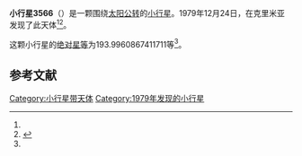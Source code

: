 {{Infobox planet
| bgcolour = #FFFFC0
| name = 3566 Levitan
| symbol = 
| image = 
| caption = 
| discovery = yes
| discovery_ref = 
| discoverer = {{link-en|柳德米拉·瓦斯列娜·朱然勒娃|Lyudmila Vasilyevna Zhuravleva}}
| discovery_site = [[克里米亚|克里米亚]] 
| discovered = 1979年12月24日
| designations = yes
| mp_name = 
| named_after = 
| alt_names = 1979 YA9/ 1951 CO1 / 1962 CO / 1964 WM / 1973 GF1 / 1975 XT1 / 1978 PX1 / 1978 QD1 / 1980 BM6 / 1980 BO / 1980 CP / 1984 HQ2 / 1986 WT1
| mp_category = [[主带小行星|主带小行星]]
| orbit_ref = <ref name="a">[http://ssd.jpl.nasa.gov/sbdb.cgi?sstr=3566 3566 Levitan] {{Wayback|url=http://ssd.jpl.nasa.gov/sbdb.cgi?sstr=3566 |date=20200918053859 }}，小行星數據庫瀏覽器（JPL Small-Body Database Browser）－[[美国国家航空航天局|美国国家航空航天局]]喷气推进实验室</ref>
| epoch = 2456400.5 (2013年4月18日更新)
| aphelion = {{convert|2.658591581419162|AU|km|3|abbr=on|lk=out}}
| perihelion = {{convert|2.062626442630104|AU|km|3|abbr=on}}
| semimajor = {{convert|2.360609012024633|AU|km|3|abbr=on}}
| eccentricity = 0.126231226
| period = 1324.751799 [[日|日]]<br />3.63[[儒略年|儒略年]]
| avg_speed = 
| inclination = 2.273348806840029
| asc_node = 289.3143115364568
| mean_anomaly = 
| arg_peri = 193.9960867411711
| satellites = 
| physical_characteristics = yes
| dimensions = 
| mass = 
| density = 
| surface_grav = 
| escape_velocity = 
| sidereal_day = 
| axial_tilt = 
| pole_ecliptic_lat = 
| pole_ecliptic_lon = 
| albedo = 
| temperatures= 
| temp_name1 = 
| mean_temp_1 = 
| max_temp_1 = 
| temp_name2 = 
| max_temp_2 = 
| spectral_type = 
| abs_magnitude = 193.9960867411711
}}

'''小行星3566'''（{{lang-en|3566 Levitan}}）是一颗围绕[[太阳|太阳]][[公转|公转]]的[[小行星|小行星]]。1979年12月24日，{{link-en|柳德米拉·瓦斯列娜·朱然勒娃|Lyudmila Vasilyevna Zhuravleva}}在克里米亚发现了此天体<ref name="a" /><ref>{{cite news|title=小行星列表|url=http://cfa-www.harvard.edu/iau/lists/NumberedMPs.txt|accessdate=2013-07-08|newspaper=哈佛大学|archive-date=2008-05-17|archive-url=https://web.archive.org/web/20080517010638/http://cfa-www.harvard.edu/iau/lists/NumberedMPs.txt|dead-url=no}}</ref>。

这颗小行星的[[绝对星等|绝对星等]]为193.9960867411711等<ref name="a" />。

==参考文献==
{{reflist}}
{{Minor Planet Number|[[小行星3565|小行星3565]]|[[小行星3567|小行星3567]]}}

{{小天体}}

[[Category:小行星带天体|Category:小行星带天体]]
[[Category:1979年发现的小行星|Category:1979年发现的小行星]]

{{asteroid-stub}}